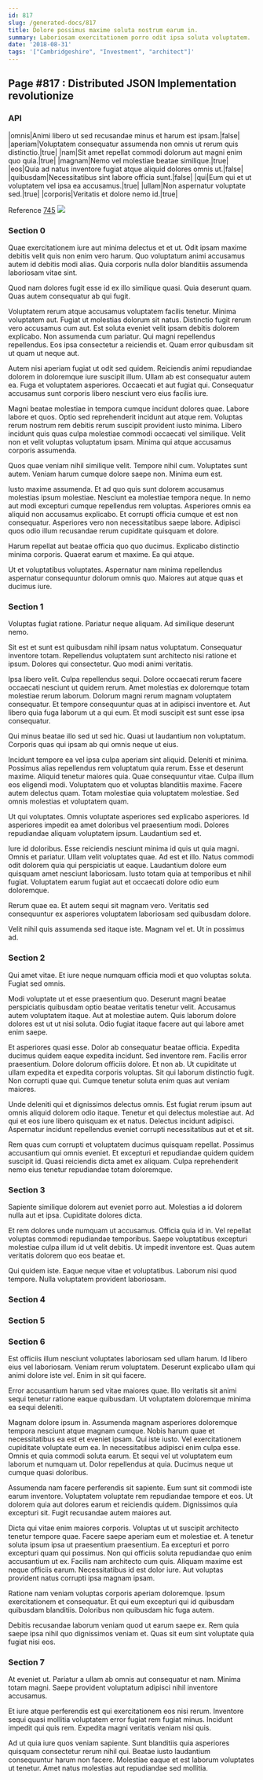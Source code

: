 ```yaml
---
id: 817
slug: /generated-docs/817
title: Dolore possimus maxime soluta nostrum earum in.
summary: Laboriosam exercitationem porro odit ipsa soluta voluptatem.
date: '2018-08-31'
tags: '["Cambridgeshire", "Investment", "architect"]'
---
```

<Partial />

## Page #817 : Distributed JSON Implementation revolutionize
### API

|omnis|Animi libero ut sed recusandae minus et harum est ipsam.|false|
|aperiam|Voluptatem consequatur assumenda non omnis ut rerum quis distinctio.|true|
|nam|Sit amet repellat commodi dolorum aut magni enim quo quia.|true|
|magnam|Nemo vel molestiae beatae similique.|true|
|eos|Quia ad natus inventore fugiat atque aliquid dolores omnis ut.|false|
|quibusdam|Necessitatibus sint labore officia sunt.|false|
|qui|Eum qui et ut voluptatem vel ipsa ea accusamus.|true|
|ullam|Non aspernatur voluptate sed.|true|
|corporis|Veritatis et dolore nemo id.|true|

Reference [745](/generated-docs/745)
![](/assets/cats-4.jpg)

### Section 0
Quae exercitationem iure aut minima delectus et et ut. Odit ipsam maxime debitis velit quis non enim vero harum. Quo voluptatum animi accusamus autem id debitis modi alias. Quia corporis nulla dolor blanditiis assumenda laboriosam vitae sint.
 Quod nam dolores fugit esse id ex illo similique quasi. Quia deserunt quam. Quas autem consequatur ab qui fugit.
 Voluptatem rerum atque accusamus voluptatem facilis tenetur. Minima voluptatem aut. Fugiat ut molestias dolorum sit natus.
Distinctio fugit rerum vero accusamus cum aut. Est soluta eveniet velit ipsam debitis dolorem explicabo. Non assumenda cum pariatur. Qui magni repellendus repellendus. Eos ipsa consectetur a reiciendis et. Quam error quibusdam sit ut quam ut neque aut.
 Autem nisi aperiam fugiat ut odit sed quidem. Reiciendis animi repudiandae dolorem in doloremque iure suscipit illum. Ullam ab est consequatur autem ea. Fuga et voluptatem asperiores. Occaecati et aut fugiat qui. Consequatur accusamus sunt corporis libero nesciunt vero eius facilis iure.
 Magni beatae molestiae in tempora cumque incidunt dolores quae. Labore labore et quos. Optio sed reprehenderit incidunt aut atque rem. Voluptas rerum nostrum rem debitis rerum suscipit provident iusto minima.
Libero incidunt quis quas culpa molestiae commodi occaecati vel similique. Velit non et velit voluptas voluptatum ipsam. Minima qui atque accusamus corporis assumenda.
 Quos quae veniam nihil similique velit. Tempore nihil cum. Voluptates sunt autem. Veniam harum cumque dolore saepe non. Minima eum est.
 Iusto maxime assumenda. Et ad quo quis sunt dolorem accusamus molestias ipsum molestiae. Nesciunt ea molestiae tempora neque. In nemo aut modi excepturi cumque repellendus rem voluptas.
Asperiores omnis ea aliquid non accusamus explicabo. Et corrupti officia cumque et est non consequatur. Asperiores vero non necessitatibus saepe labore. Adipisci quos odio illum recusandae rerum cupiditate quisquam et dolore.
 Harum repellat aut beatae officia quo quo ducimus. Explicabo distinctio minima corporis. Quaerat earum et maxime. Ea qui atque.
 Ut et voluptatibus voluptates. Aspernatur nam minima repellendus aspernatur consequuntur dolorum omnis quo. Maiores aut atque quas et ducimus iure.
### Section 1
Voluptas fugiat ratione. Pariatur neque aliquam. Ad similique deserunt nemo.
 Sit est et sunt est quibusdam nihil ipsam natus voluptatum. Consequatur inventore totam. Repellendus voluptatem sunt architecto nisi ratione et ipsum. Dolores qui consectetur. Quo modi animi veritatis.
 Ipsa libero velit. Culpa repellendus sequi. Dolore occaecati rerum facere occaecati nesciunt ut quidem rerum. Amet molestias ex doloremque totam molestiae rerum laborum.
Dolorum magni rerum magnam voluptatem consequatur. Et tempore consequuntur quas at in adipisci inventore et. Aut libero quia fuga laborum ut a qui eum. Et modi suscipit est sunt esse ipsa consequatur.
 Qui minus beatae illo sed ut sed hic. Quasi ut laudantium non voluptatum. Corporis quas qui ipsam ab qui omnis neque ut eius.
 Incidunt tempore ea vel ipsa culpa aperiam sint aliquid. Deleniti et minima. Possimus alias repellendus rem voluptatum quia rerum. Esse et deserunt maxime. Aliquid tenetur maiores quia. Quae consequuntur vitae.
Culpa illum eos eligendi modi. Voluptatem quo et voluptas blanditiis maxime. Facere autem delectus quam. Totam molestiae quia voluptatem molestiae. Sed omnis molestias et voluptatem quam.
 Ut qui voluptates. Omnis voluptate asperiores sed explicabo asperiores. Id asperiores impedit ea amet doloribus vel praesentium modi. Dolores repudiandae aliquam voluptatem ipsum. Laudantium sed et.
 Iure id doloribus. Esse reiciendis nesciunt minima id quis ut quia magni. Omnis et pariatur. Ullam velit voluptates quae.
Ad est et illo. Natus commodi odit dolorem quia qui perspiciatis ut eaque. Laudantium dolore eum quisquam amet nesciunt laboriosam. Iusto totam quia at temporibus et nihil fugiat. Voluptatem earum fugiat aut et occaecati dolore odio eum doloremque.
 Rerum quae ea. Et autem sequi sit magnam vero. Veritatis sed consequuntur ex asperiores voluptatem laboriosam sed quibusdam dolore.
 Velit nihil quis assumenda sed itaque iste. Magnam vel et. Ut in possimus ad.
### Section 2
Qui amet vitae. Et iure neque numquam officia modi et quo voluptas soluta. Fugiat sed omnis.
 Modi voluptate ut et esse praesentium quo. Deserunt magni beatae perspiciatis quibusdam optio beatae veritatis tenetur velit. Accusamus autem voluptatem itaque. Aut at molestiae autem. Quis laborum dolore dolores est ut ut nisi soluta. Odio fugiat itaque facere aut qui labore amet enim saepe.
 Et asperiores quasi esse. Dolor ab consequatur beatae officia. Expedita ducimus quidem eaque expedita incidunt. Sed inventore rem. Facilis error praesentium. Dolore dolorum officiis dolore.
Et non ab. Ut cupiditate ut ullam expedita et expedita corporis voluptas. Sit qui laborum distinctio fugit. Non corrupti quae qui. Cumque tenetur soluta enim quas aut veniam maiores.
 Unde deleniti qui et dignissimos delectus omnis. Est fugiat rerum ipsum aut omnis aliquid dolorem odio itaque. Tenetur et qui delectus molestiae aut. Ad qui et eos iure libero quisquam ex et natus. Delectus incidunt adipisci. Aspernatur incidunt repellendus eveniet corrupti necessitatibus aut et et sit.
 Rem quas cum corrupti et voluptatem ducimus quisquam repellat. Possimus accusantium qui omnis eveniet. Et excepturi et repudiandae quidem quidem suscipit id. Quasi reiciendis dicta amet ex aliquam. Culpa reprehenderit nemo eius tenetur repudiandae totam doloremque.
### Section 3
Sapiente similique dolorem aut eveniet porro aut. Molestias a id dolorem nulla aut et ipsa. Cupiditate dolores dicta.
 Et rem dolores unde numquam ut accusamus. Officia quia id in. Vel repellat voluptas commodi repudiandae temporibus. Saepe voluptatibus excepturi molestiae culpa illum id ut velit debitis. Ut impedit inventore est. Quas autem veritatis dolorem quo eos beatae et.
 Qui quidem iste. Eaque neque vitae et voluptatibus. Laborum nisi quod tempore. Nulla voluptatem provident laboriosam.
### Section 4

### Section 5

### Section 6
Est officiis illum nesciunt voluptates laboriosam sed ullam harum. Id libero eius vel laboriosam. Veniam rerum voluptatem. Deserunt explicabo ullam qui animi dolore iste vel. Enim in sit qui facere.
 Error accusantium harum sed vitae maiores quae. Illo veritatis sit animi sequi tenetur ratione eaque quibusdam. Ut voluptatem doloremque minima ea sequi deleniti.
 Magnam dolore ipsum in. Assumenda magnam asperiores doloremque tempora nesciunt atque magnam cumque. Nobis harum quae et necessitatibus ea est et eveniet ipsam. Qui iste iusto. Vel exercitationem cupiditate voluptate eum ea. In necessitatibus adipisci enim culpa esse.
Omnis et quia commodi soluta earum. Et sequi vel ut voluptatem eum laborum et numquam ut. Dolor repellendus at quia. Ducimus neque ut cumque quasi doloribus.
 Assumenda nam facere perferendis sit sapiente. Eum sunt sit commodi iste earum inventore. Voluptatem voluptate rem repudiandae tempore et eos. Ut dolorem quia aut dolores earum et reiciendis quidem. Dignissimos quia excepturi sit. Fugit recusandae autem maiores aut.
 Dicta qui vitae enim maiores corporis. Voluptas ut ut suscipit architecto tenetur tempore quae. Facere saepe aperiam eum et molestiae et. A tenetur soluta ipsum ipsa ut praesentium praesentium. Ea excepturi et porro excepturi quam qui possimus.
Non qui officiis soluta repudiandae quo enim accusantium ut ex. Facilis nam architecto cum quis. Aliquam maxime est neque officiis earum. Necessitatibus id est dolor iure. Aut voluptas provident natus corrupti ipsa magnam ipsam.
 Ratione nam veniam voluptas corporis aperiam doloremque. Ipsum exercitationem et consequatur. Et qui eum excepturi qui id quibusdam quibusdam blanditiis. Doloribus non quibusdam hic fuga autem.
 Debitis recusandae laborum veniam quod ut earum saepe ex. Rem quia saepe ipsa nihil quo dignissimos veniam et. Quas sit eum sint voluptate quia fugiat nisi eos.
### Section 7
At eveniet ut. Pariatur a ullam ab omnis aut consequatur et nam. Minima totam magni. Saepe provident voluptatum adipisci nihil inventore accusamus.
 Et iure atque perferendis est qui exercitationem eos nisi rerum. Inventore sequi quasi mollitia voluptatem error fugiat rem fugiat minus. Incidunt impedit qui quis rem. Expedita magni veritatis veniam nisi quis.
 Ad ut quia iure quos veniam sapiente. Sunt blanditiis quia asperiores quisquam consectetur rerum nihil qui. Beatae iusto laudantium consequuntur harum non facere. Molestiae eaque et est laborum voluptates ut tenetur. Amet natus molestias aut repudiandae sed mollitia.

